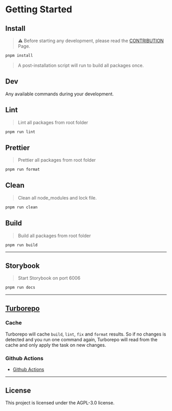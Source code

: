 
<Meta title="Introduction/Getting Started" />

# Getting Started

## Install

> ⚠️ Before starting any development, please read the [CONTRIBUTION](./CONTRIBUTING.md) Page.

```bash
pnpm install
```

> A post-installation script will run to build all packages once.

## Dev

Any available commands during your development.

## Lint

> Lint all packages from root folder

```bash
pnpm run lint
```

## Prettier

> Prettier all packages from root folder

```bash
pnpm run format
```

## Clean

> Clean all node_modules and lock file.

```bash
pnpm run clean
```

## Build

> Build all packages from root folder

```bash
pnpm run build
```

---

## Storybook

> Start Storybook on port 6006

```bash
pnpm run docs
```

---

## [Turborepo](https://turborepo.org/)

### Cache

Turborepo will cache `build`, `lint`, `fix` and `format` results. So if no changes is detected and you run one command again, Turborepo will read from the cache and only apply the task on new changes.

### Github Actions

- [Github Actions](https://turborepo.org/docs/ci/github-actions)

---

## License

This project is licensed under the AGPL-3.0 license.
